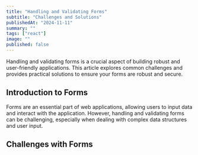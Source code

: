 ```yaml
---
title: "Handling and Validating Forms"
subtitle: "Challenges and Solutions"
publishedAt: "2024-11-11"
summary: ""
tags: ["react"]
image: ""
published: false
---
```


Handling and validating forms is a crucial aspect of building robust and user-friendly applications. This article explores common challenges and provides practical solutions to ensure your forms are robust and secure.

## Introduction to Forms

Forms are an essential part of web applications, allowing users to input data and interact with the application. However, handling and validating forms can be challenging, especially when dealing with complex data structures and user input.

## Challenges with Forms
